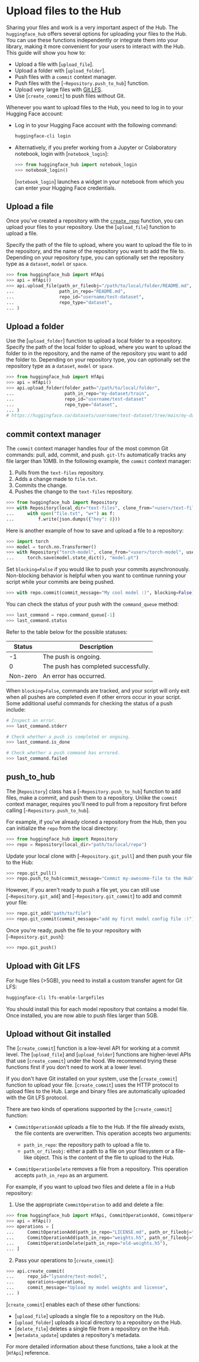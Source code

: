 # Upload files to the Hub

Sharing your files and work is a very important aspect of the Hub. The `huggingface_hub` offers several options for uploading your files to the Hub. You can use these functions independently or integrate them into your library, making it more convenient for your users to interact with the Hub. This guide will show you how to:

* Upload a file with [`upload_file`].
* Upload a folder with [`upload_folder`].
* Push files with a `commit` context manager.
* Push files with the [`~Repository.push_to_hub`] function.
* Upload very large files with [Git LFS](https://git-lfs.github.com/).
* Use [`create_commit`] to push files without Git.

Whenever you want to upload files to the Hub, you need to log in to your Hugging Face account:

- Log in to your Hugging Face account with the following command:

   ```bash
   huggingface-cli login
   ```

- Alternatively, if you prefer working from a Jupyter or Colaboratory notebook, login with [`notebook_login`]:

   ```python
   >>> from huggingface_hub import notebook_login
   >>> notebook_login()
   ```

   [`notebook_login`] launches a widget in your notebook from which you can enter your Hugging Face credentials.

## Upload a file

Once you've created a repository with the [`create_repo`](./how-to-manage#create-a-repository) function, you can upload your files to your repository. Use the [`upload_file`] function to upload a file. 

Specify the path of the file to upload, where you want to upload the file to in the repository, and the name of the repository you want to add the file to. Depending on your repository type, you can optionally set the repository type as a `dataset`, `model` or `space`.

```py
>>> from huggingface_hub import HfApi
>>> api = HfApi()
>>> api.upload_file(path_or_fileobj="/path/to/local/folder/README.md", 
...                 path_in_repo="README.md", 
...                 repo_id="username/test-dataset",
...                 repo_type="dataset",
... )
```

## Upload a folder

Use the [`upload_folder`] function to upload a local folder to a repository. Specify the path of the local folder to upload, where you want to upload the folder to in the repository, and the name of the repository you want to add the folder to. Depending on your repository type, you can optionally set the repository type as a `dataset`, `model` or `space`.

```py
>>> from huggingface_hub import HfApi
>>> api = HfApi()
>>> api.upload_folder(folder_path="/path/to/local/folder",
...                   path_in_repo="my-dataset/train",
...                   repo_id="username/test-dataset"
...                   repo_type="dataset",
... )
# https://huggingface.co/datasets/username/test-dataset/tree/main/my-dataset/train/
```

## commit context manager

The `commit` context manager handles four of the most common Git commands: pull, add, commit, and push. `git-lfs` automatically tracks any file larger than 10MB. In the following example, the `commit` context manager:

1. Pulls from the `text-files` repository.
2. Adds a change made to `file.txt`.
3. Commits the change.
4. Pushes the change to the `text-files` repository.

```python
>>> from huggingface_hub import Repository
>>> with Repository(local_dir="text-files", clone_from="<user>/text-files").commit(commit_message="My first file :)"):
...     with open("file.txt", "w+") as f:
...         f.write(json.dumps({"hey": 8}))
```

Here is another example of how to save and upload a file to a repository:

```python
>>> import torch
>>> model = torch.nn.Transformer()
>>> with Repository("torch-model", clone_from="<user>/torch-model", use_auth_token=True).commit(commit_message="My cool model :)"):
...     torch.save(model.state_dict(), "model.pt")
```

Set `blocking=False` if you would like to push your commits asynchronously. Non-blocking behavior is helpful when you want to continue running your script while your commits are being pushed.

```python
>>> with repo.commit(commit_message="My cool model :)", blocking=False)
```

You can check the status of your push with the `command_queue` method:

```python
>>> last_command = repo.command_queue[-1]
>>> last_command.status
```

Refer to the table below for the possible statuses:

| Status   | Description                          |
|----------|--------------------------------------|
| -1       | The push is ongoing.                 |
| 0        | The push has completed successfully. |
| Non-zero | An error has occurred.               |

When `blocking=False`, commands are tracked, and your script will only exit when all pushes are completed even if other errors occur in your script. Some additional useful commands for checking the status of a push include:

```python
# Inspect an error.
>>> last_command.stderr

# Check whether a push is completed or ongoing.
>>> last_command.is_done

# Check whether a push command has errored.
>>> last_command.failed
```

## push_to_hub

The [`Repository`] class has a [`~Repository.push_to_hub`] function to add files, make a commit, and push them to a repository. Unlike the `commit` context manager, requires you'll need to pull from a repository first before calling [`~Repository.push_to_hub`].

For example, if you've already cloned a repository from the Hub, then you can initialize the `repo` from the local directory:

```python
>>> from huggingface_hub import Repository
>>> repo = Repository(local_dir="path/to/local/repo")
```

Update your local clone with [`~Repository.git_pull`] and then push your file to the Hub:

```py
>>> repo.git_pull()
>>> repo.push_to_hub(commit_message="Commit my-awesome-file to the Hub")
```

However, if you aren't ready to push a file yet, you can still use [`~Repository.git_add`] and [`~Repository.git_commit`] to add and commit your file:

```py
>>> repo.git_add("path/to/file")
>>> repo.git_commit(commit_message="add my first model config file :)")
```

Once you're ready, push the file to your repository with [`~Repository.git_push`]:

```py
>>> repo.git_push()
```

## Upload with Git LFS

For huge files (>5GB), you need to install a custom transfer agent for Git LFS:

```bash
huggingface-cli lfs-enable-largefiles
```

You should install this for each model repository that contains a model file. Once installed, you are now able to push files larger than 5GB.

## Upload without Git installed

<Tip>

The [`create_commit`] function is a low-level API for working at a commit level. The [`upload_file`] and [`upload_folder`] functions are higher-level APIs that use [`create_commit`] under the hood. We recommend trying these functions first if you don't need to work at a lower level.

</Tip>

If you don't have Git installed on your system, use the [`create_commit`] function to upload your file. [`create_commit`] uses the HTTP protocol to upload files to the Hub. Large and binary files are automatically uploaded with the Git LFS protocol.

There are two kinds of operations supported by the [`create_commit`] function:

- `CommitOperationAdd` uploads a file to the Hub. If the file already exists, the file contents are overwritten. This operation accepts two arguments:

   * `path_in_repo`: the repository path to upload a file to.
   * `path_or_fileobj`: either a path to a file on your filesystem or a file-like object. This is the content of the file to upload to the Hub.

- `CommitOperationDelete` removes a file from a repository. This operation accepts `path_in_repo` as an argument.

For example, if you want to upload two files and delete a file in a Hub repository:

1. Use the appropriate `CommitOperation` to add and delete a file:

```py
>>> from huggingface_hub import HfApi, CommitOperationAdd, CommitOperationDelete
>>> api = HfApi()
>>> operations = [
...     CommitOperationAdd(path_in_repo="LICENSE.md", path_or_fileobj="~/repo/LICENSE.md"),
...     CommitOperationAdd(path_in_repo="weights.h5", path_or_fileobj="~/repo/weights-final.h5"),
...     CommitOperationDelete(path_in_repo="old-weights.h5"),
... ]
```

2. Pass your operations to [`create_commit`]:

```py
>>> api.create_commit(
...     repo_id="lysandre/test-model",
...     operations=operations,
...     commit_message="Upload my model weights and license",
... )
```

[`create_commit`] enables each of these other functions:

* [`upload_file`] uploads a single file to a repository on the Hub.
* [`upload_folder`] uploads a local directory to a repository on the Hub.
* [`delete_file`] deletes a single file from a repository on the Hub. 
* [`metadata_update`] updates a repository's metadata.

For more detailed information about these functions, take a look at the [`HfApi`] reference.
